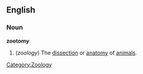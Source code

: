 {{wikipedia}}
==English==
===Noun===
'''zootomy'''

# (''zoology'') The [[dissection]] or [[anatomy]] of [[animal]]s.

[[Category:Zoology]]